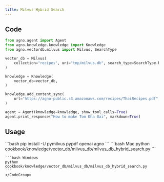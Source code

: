 ```yaml
---
title: Milvus Hybrid Search
---
```


## Code

```python cookbook/knowledge/vector_db/milvus_db/milvus_db_hybrid_search.py
from agno.agent import Agent
from agno.knowledge.knowledge import Knowledge
from agno.vectordb.milvus import Milvus, SearchType

vector_db = Milvus(
    collection="recipes", uri="tmp/milvus.db", search_type=SearchType.hybrid
)

knowledge = Knowledge(
    vector_db=vector_db,
)

knowledge.add_content_sync(
    url="https://agno-public.s3.amazonaws.com/recipes/ThaiRecipes.pdf",
)

agent = Agent(knowledge=knowledge, show_tool_calls=True)
agent.print_response("How to make Tom Kha Gai", markdown=True)
```

## Usage

<Steps>
  <Snippet file="create-venv-step.mdx" />

  <Step title="Install libraries">
    ```bash
    pip install -U pymilvus pypdf openai agno
    ```
  </Step>

  <Step title="Run Agent">
    <CodeGroup>
    ```bash Mac
    python cookbook/knowledge/vector_db/milvus_db/milvus_db_hybrid_search.py
    ```

    ```bash Windows
    python cookbook/knowledge/vector_db/milvus_db/milvus_db_hybrid_search.py
    ```
    </CodeGroup>
  </Step>
</Steps>
